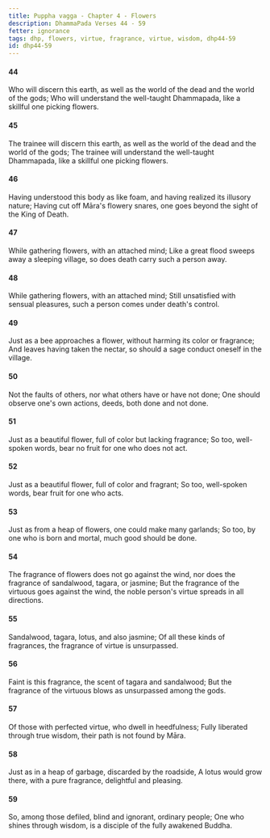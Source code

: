 ```yaml
---
title: Puppha vagga - Chapter 4 - Flowers
description: DhammaPada Verses 44 - 59
fetter: ignorance
tags: dhp, flowers, virtue, fragrance, virtue, wisdom, dhp44-59
id: dhp44-59
---
```


#### 44

Who will discern this earth,
as well as the world of the dead and the world of the gods;
Who will understand the well-taught Dhammapada,
like a skillful one picking flowers.

#### 45

The trainee will discern this earth,
as well as the world of the dead and the world of the gods;
The trainee will understand the well-taught Dhammapada,
like a skillful one picking flowers.

#### 46

Having understood this body as like foam,
and having realized its illusory nature;
Having cut off Māra's flowery snares,
one goes beyond the sight of the King of Death.

#### 47

While gathering flowers,
with an attached mind;
Like a great flood sweeps away a sleeping village,
so does death carry such a person away.

#### 48

While gathering flowers,
with an attached mind;
Still unsatisfied with sensual pleasures,
such a person comes under death's control.

#### 49

Just as a bee approaches a flower,
without harming its color or fragrance;
And leaves having taken the nectar,
so should a sage conduct oneself in the village.

#### 50

Not the faults of others,
nor what others have or have not done;
One should observe one's own actions,
deeds, both done and not done.

#### 51

Just as a beautiful flower,
full of color but lacking fragrance;
So too, well-spoken words,
bear no fruit for one who does not act.

#### 52

Just as a beautiful flower,
full of color and fragrant;
So too, well-spoken words,
bear fruit for one who acts.

#### 53

Just as from a heap of flowers,
one could make many garlands;
So too, by one who is born and mortal,
much good should be done.

#### 54

The fragrance of flowers does not go against the wind,
nor does the fragrance of sandalwood, tagara, or jasmine;
But the fragrance of the virtuous goes against the wind,
the noble person's virtue spreads in all directions.

#### 55

Sandalwood, tagara,
lotus, and also jasmine;
Of all these kinds of fragrances,
the fragrance of virtue is unsurpassed.

#### 56

Faint is this fragrance,
the scent of tagara and sandalwood;
But the fragrance of the virtuous
blows as unsurpassed among the gods.

#### 57

Of those with perfected virtue,
who dwell in heedfulness;
Fully liberated through true wisdom,
their path is not found by Māra.

#### 58

Just as in a heap of garbage,
discarded by the roadside,
A lotus would grow there,
with a pure fragrance, delightful and pleasing.

#### 59

So, among those defiled,
blind and ignorant, ordinary people;
One who shines through wisdom,
is a disciple of the fully awakened Buddha.
